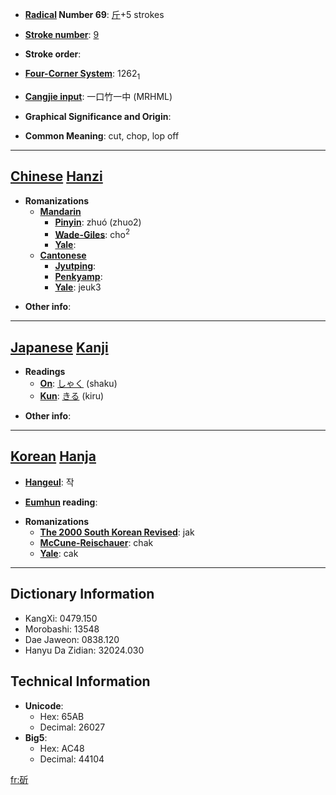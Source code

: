 * '''[[Wiktionary:Chinese radical index| Radical]] Number 69''': [[Wiktionary:Chinese radical index 斤|斤]]+5 strokes

* '''[[Wiktionary:Chinese total strokes index|Stroke number]]''': [[Wiktionary:Chinese total strokes index 9|9]]

* '''Stroke order''': 

* '''[[Wiktionary:Chinese four corner index|Four-Corner System]]''': 1262<sub>1</sub>

* '''[[Wiktionary:Chinese Cangjie index|Cangjie input]]''': 一口竹一中 (MRHML)

* '''Graphical Significance and Origin''': 

* '''Common Meaning''': cut, chop, lop off

----

== [[Chinese]] [[Hanzi]] ==

* '''Romanizations'''
** '''[[Mandarin]]'''
*** '''[[Pinyin]]''': zhuó (zhuo2)
*** '''[[Wade-Giles]]''': cho<sup>2</sup>
*** '''[[Yale]]''': 
** '''[[Cantonese]]'''
*** '''[[Jyutping]]''':
*** '''[[Penkyamp]]''': 
*** '''[[Yale]]''': jeuk3

* '''Other info''': 

----

== [[Japanese]] [[Kanji]] ==

* '''Readings'''
** '''[[On]]''': [[しゃく]] (shaku)
** '''[[Kun]]''': [[きる]] (kiru)

* '''Other info''':  

----

== [[Korean]] [[Hanja]] ==

* '''[[Hangeul]]''': 작

* '''[[Eumhun]] reading''': 

* '''Romanizations'''
** '''[[The 2000 South Korean Revised Romanization|The 2000 South Korean Revised]]''': jak
** '''[[McCune-Reischauer]]''': chak
** '''[[Yale]]''': cak

----

== Dictionary Information ==

* KangXi: 0479.150
* Morobashi: 13548
* Dae Jaweon: 0838.120
* Hanyu Da Zidian: 32024.030

== Technical Information ==

* '''Unicode''':
** Hex: 65AB
** Decimal: 26027
* '''Big5''':
** Hex: AC48
** Decimal: 44104

[[fr:斫]]